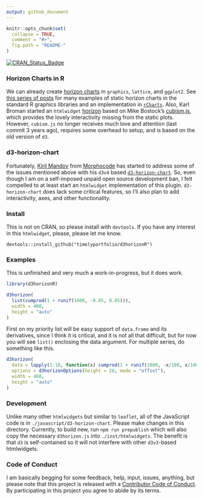```yaml
---
output: github_document
---
```


<!-- README.md is generated from README.Rmd. Please edit that file -->

```r
knitr::opts_chunk$set(
  collapse = TRUE,
  comment = "#>",
  fig.path = "README-"
)
```

[![CRAN_Status_Badge](http://www.r-pkg.org/badges/version/d3horizonR)](https://cran.r-project.org/package=d3horizonR)

### Horizon Charts in R

We can already create [horizon charts](http://www.perceptualedge.com/blog/?p=390) in `graphics`, `lattice`, and `ggplot2`.  See [this series of posts](http://timelyportfolio.blogspot.com/search/label/horizonplot) for many examples of static horizon charts in the standard R graphics libraries and an implementation in [`rCharts`](http://timelyportfolio.blogspot.com/2013/07/rcharts-version-of-d3-horizon.html).  Also, Karl Broman started an `htmlwidget` [horizon](https://github.com/kbroman/horizon) based on Mike Bostock's [cubism.js](https://square.github.com/cubism), which provides the lovely interactivity missing from the static plots.  However, `cubism.js` no longer receives much love and attention (last commit 3 years ago), requires some overhead to setup, and is based on the old version of `d3`.

### d3-horizon-chart

Fortunately, [Kiril Mandov](https://github.com/kmandov) from [Morphocode](https://morphocode.com/) has started to address some of the issues mentioned above with his `d3v4` based [`d3-horizon-chart`](https://github.com/kmandov/d3-horizon-chart).  So, even though I am on a self-imposed unpaid open source development ban, I felt compelled to at least start an `htmlwidget` implementation of this plugin.  `d3-horizon-chart` does lack some critical features, so I'll also plan to add interactivity, axes, and other functionality.

### Install

This is not on CRAN, so please install with `devtools`.  If you have any interest in this `htmlwidget`, please, please let me know.

```
devtools::install_github("timelyportfolio/d3horizonR")
```

### Examples

This is unfinished and very much a work-in-progress, but it does work.

```r
library(d3horizonR)

d3horizon(
  list(cumprod(1 + runif(1000, -0.05, 0.05))),
  width = 400,
  height = "auto"
)
```


First on my priority list will be easy support of `data.frame` and its derivatives, since I think it is critical, and it is not all that difficult, but for now you will see `list()` enclosing the data argument.  For multiple series, do something like this.

```r
d3horizon(
  data = lapply(1:10, function(x) cumprod(1 + runif(1000, -x/100, x/100)) - 1),
  options = d3horizonOptions(height = 20, mode = "offset"),
  width = 400,
  height = "auto"
)
```

### Development

Unlike many other `htmlwidgets` but similar to `leaflet`, all of the JavaScript code is in `./javascript/d3-horizon-chart`.  Please make changes in this directory.  Currently, to build new, run `npm run prepublish` which will also copy the necessary `d3horizon.js` into `./inst/htmlwidgets`.  The benefit is that `d3` is self-contained so it will not interfere with other `d3v3`-based htmlwidgets.

### Code of Conduct

I am basically begging for some feedback, help, input, issues, anything, but please note that this project is released with a [Contributor Code of Conduct](CONDUCT.md). By participating in this project you agree to abide by its terms.
